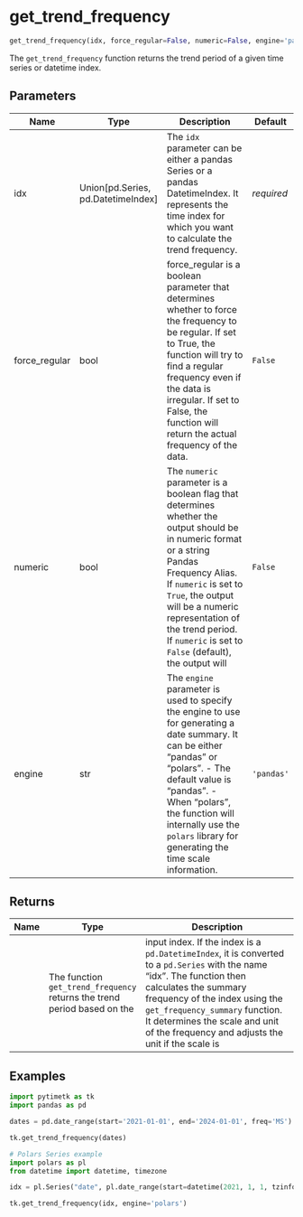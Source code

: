 # get_trend_frequency { #pytimetk.get_trend_frequency }

```python
get_trend_frequency(idx, force_regular=False, numeric=False, engine='pandas')
```

The `get_trend_frequency` function returns the trend period of a given time
series or datetime index.

## Parameters {.doc-section .doc-section-parameters}

| Name          | Type                                 | Description                                                                                                                                                                                                                                                                                            | Default    |
|---------------|--------------------------------------|--------------------------------------------------------------------------------------------------------------------------------------------------------------------------------------------------------------------------------------------------------------------------------------------------------|------------|
| idx           | Union\[pd.Series, pd.DatetimeIndex\] | The `idx` parameter can be either a pandas Series or a pandas DatetimeIndex. It represents the time index for which you want to calculate the trend frequency.                                                                                                                                         | _required_ |
| force_regular | bool                                 | force_regular is a boolean parameter that determines whether to force the frequency to be regular. If set to True, the function will try to find a regular frequency even if the data is irregular. If set to False, the function will return the actual frequency of the data.                        | `False`    |
| numeric       | bool                                 | The `numeric` parameter is a boolean flag that determines whether the output should be in numeric format or a string Pandas Frequency Alias. If `numeric` is set to `True`, the output will be a numeric representation of the trend period. If `numeric` is set to `False` (default), the output will | `False`    |
| engine        | str                                  | The `engine` parameter is used to specify the engine to use for generating a date summary. It can be either "pandas" or "polars".  - The default value is "pandas".  - When "polars", the function will internally use the `polars` library   for generating the time scale information.               | `'pandas'` |

## Returns {.doc-section .doc-section-returns}

| Name   | Type                                                                     | Description                                                                                                                                                                                                                                                                                                 |
|--------|--------------------------------------------------------------------------|-------------------------------------------------------------------------------------------------------------------------------------------------------------------------------------------------------------------------------------------------------------------------------------------------------------|
|        | The function `get_trend_frequency` returns the trend period based on the | input index. If the index is a `pd.DatetimeIndex`, it is converted to a `pd.Series` with the name "idx". The function then calculates the summary frequency of the index using the `get_frequency_summary` function. It determines the scale and unit of the frequency and adjusts the unit if the scale is |

## Examples {.doc-section .doc-section-examples}

```python
import pytimetk as tk
import pandas as pd

dates = pd.date_range(start='2021-01-01', end='2024-01-01', freq='MS')

tk.get_trend_frequency(dates)
```

```python
# Polars Series example
import polars as pl
from datetime import datetime, timezone

idx = pl.Series("date", pl.date_range(start=datetime(2021, 1, 1, tzinfo=timezone.utc), end=datetime(2024, 1, 1, tzinfo=timezone.utc), interval="1mo", eager=True))

tk.get_trend_frequency(idx, engine='polars')
```